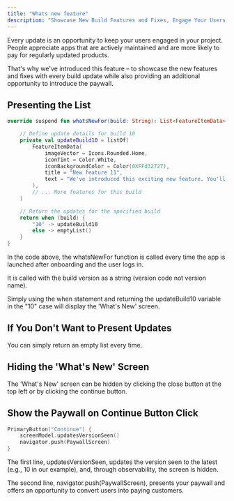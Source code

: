 ```yaml
--- 
title: "Whats new feature"
description: "Showcase New Build Features and Fixes, Engage Your Users, and Convert Them into Paying Customers."  
--- 
```


Every update is an opportunity to keep your users engaged in your project. People appreciate apps that are actively maintained and are more likely to pay for regularly updated products.

That's why we've introduced this feature – to showcase the new features and fixes with every build update while also providing an additional opportunity to introduce the paywall.

## Presenting the List

```kotlin  
override suspend fun whatsNewFor(build: String): List<FeatureItemData> {

    // Define update details for build 10
    private val updateBuild10 = listOf(
        FeatureItemData(
            imageVector = Icons.Rounded.Home,
            iconTint = Color.White,
            iconBackgroundColor = Color(0XFFd32727),
            title = "New feature 11",
            text = "We've introduced this exciting new feature. You'll find it amazing."
        ),
        // ... More features for this build
    )

    // Return the updates for the specified build
    return when (build) {
        "10" -> updateBuild10
        else -> emptyList()
    }
}
```

In the code above, the whatsNewFor function is called every time the app is launched after onboarding and the user logs in. 

It is called with the build version as a string (version code not version name). 

Simply using the when statement and returning the updateBuild10 variable in the "10" case will display the 'What's New' screen.

## If You Don't Want to Present Updates

You can simply return an empty list every time.

## Hiding the 'What's New' Screen

The 'What's New' screen can be hidden by clicking the close button at the top left or by clicking the continue button.

## Show the Paywall on Continue Button Click

```kotlin  
PrimaryButton("Continue") {
    screenModel.updatesVersionSeen()
    navigator.push(PaywallScreen)
}
```

The first line, updatesVersionSeen, updates the version seen to the latest (e.g., 10 in our example), and, through observability, the screen is hidden. 

The second line, navigator.push(PaywallScreen), presents your paywall and offers an opportunity to convert users into paying customers.
